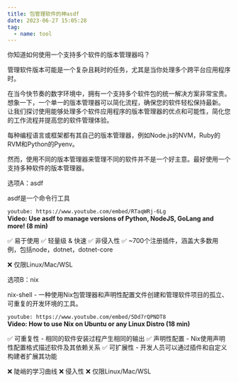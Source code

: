```yaml
---
title: 包管理软件的神asdf
date: 2023-06-27 15:05:28
tag:
  - name: tool
---
```


你知道如何使用一个支持多个软件的版本管理器吗？

管理软件版本可能是一个复杂且耗时的任务，尤其是当你处理多个跨平台应用程序时。

在当今快节奏的数字环境中，拥有一个支持多个软件包的统一解决方案非常宝贵。想象一下，一个单一的版本管理器可以简化流程，确保您的软件轻松保持最新。
让我们探讨使用能够处理多个软件应用程序的版本管理器的优点和可能性，简化您的工作流程并提高您的软件管理体验。

每种编程语言或框架都有其自己的版本管理器，例如Node.js的NVM，Ruby的RVM和Python的Pyenv。

然而，使用不同的版本管理器来管理不同的软件并不是一个好主意。最好使用一个支持多种软件的版本管理器。

选项A：asdf

asdf是一个命令行工具

`youtube: https://www.youtube.com/embed/RTaqWRj-6Lg`  
**Video: Use asdf to manage versions of Python, NodeJS, GoLang and more! (8 min)**

✅ 易于使用
✅ 轻量级 & 快速
✅ 非侵入性
✅ ~700个注册插件，涵盖大多数用例，包括node，dotnet，dotnet-core

❌ 仅限Linux/Mac/WSL

选项B：nix

nix-shell - 一种使用Nix包管理器和声明性配置文件创建和管理软件项目的孤立、可重复的开发环境的工具。

`youtube: https://www.youtube.com/embed/5Dd7rQPNDT8`  
**Video: How to use Nix on Ubuntu or any Linux Distro (18 min)**

✅ 可重复性 - 相同的软件安装过程产生相同的输出
✅ 声明性配置 - Nix使用声明性配置格式描述软件及其依赖关系
✅ 可扩展性 - 开发人员可以通过插件和自定义构建者扩展其功能

❌ 陡峭的学习曲线
❌ 侵入性
❌ 仅限Linux/Mac/WSL